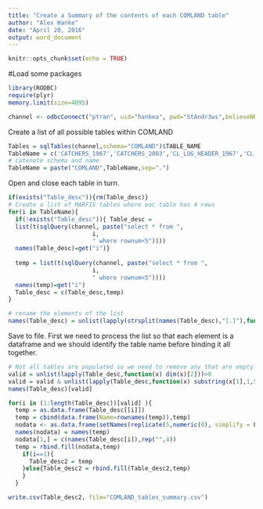 ---
title: "Create a Summary of the contents of each COMLAND table"
author: "Alex Hanke"
date: "April 20, 2016"
output: word_document
---

```{r setup, include=FALSE}
knitr::opts_chunk$set(echo = TRUE)
```

#Load some packages

```{r cars}
library(RODBC)
require(plyr)
memory.limit(size=4095)

channel <- odbcConnect("ptran", uid="hankea", pwd="StAndr3ws",believeNRows=F)
```
Create a list of all possible tables within COMLAND
```{r cars}
Tables = sqlTables(channel,schema="COMLAND")$TABLE_NAME
TableName = c('CATCHERS_1967','CATCHERS_2003','CL_LOG_HEADER_1967','CL_LOG_HEADER_2003','C_1986_2001','IDENTIFIED_CATCHES_1967','IDENTIFIED_CATCHES_2003','I_1986_2001','NAFO_AREA_CODES','NAFO_AREA_CODES_WITH_XY','NAFO_CATCH','NAFO_CODES','NAFO_COUNTRY_CODES','NAFO_EFFORT','NAFO_GEAR_CODES','NAFO_MAIN_SPECIES_CODES','NAFO_SPECIES_CODES','NAFO_SUMMARY','NAFO_TONNAGE_CLASS_CODES','SPECIES_CODE_LINK','SUB_TRIPS_1967','SUB_TRIPS_2003','S_1986_2001','AUXILIARY_EQUIPMENTS','CATCHERS_1986_2001','COMMUNITIES','CONVERSIONS','DFO_REGIONS','ELECTORAL_DISTRICTS','FORMS','GEARS','GEAR_CATEGORIES','GEAR_CLASSES','GEAR_TYPES','GEAR_TYPES_PRE_1986','HORSEPOWER_CLASSES','IDENTIFIED_CATCHES_1986_2001','LOBSTER_DISTRICTS','NAFO_CATCH_EFFORT','NAFO_DIVISIONS','NAFO_SUB_AREAS','NAFO_YEARS','PROVINCES','QUALITIES','QUOTAS','SIZES','SPECIES','SPECIES_CLASSES','SPECIES_PRE_1986','STATISTICAL_DISTRICTS','STOCKS','STOCK_AREAS','SUB_TRIPS_1986_2001','TONNAGE_CLASSES','TONNAGE_CLASSES_PRE_1986','TRIP_AUX_EQPT','UNITS_OF_MEASURE')
# catenate schema and name
TableName = paste("COMLAND",TableName,sep=".")
```

Open and close each table in turn.
```{r , echo=FALSE}
if(exists("Table_desc")){rm(Table_desc)}
# Create a list of MARFIS tables where eac table has 4 rows  
for(i in TableName){
  if(!exists("Table_desc")){ Table_desc = 
  list(t(sqlQuery(channel, paste("select * from ",
                        i,
                        " where rownum<5"))))
  names(Table_desc)=get("i")}
  
  temp = list(t(sqlQuery(channel, paste("select * from ",
                        i,
                        " where rownum<5"))))
  names(temp)=get("i")
  Table_desc = c(Table_desc,temp)
}

# rename the elements of the list
names(Table_desc) = unlist(lapply(strsplit(names(Table_desc),"[.]"),function(x) x[2]))
```
Save to file. First we need to process the list so that each element is a dataframe and we should identify the table name before binding it all together.
```{r}
# Not all tables are populated so we need to remove any that are empty otherwise the next part will crash. Also I don't have permission to view all tables so I need to remove those as well.
valid = unlist(lapply(Table_desc,function(x) dim(x)[2]))>0
valid = valid & unlist(lapply(Table_desc,function(x) substring(x[1],1,5)!="HY000"))
names(Table_desc)[valid]

for(i in (1:length(Table_desc))[valid] ){
  temp = as.data.frame(Table_desc[[i]])
  temp = cbind(data.frame(Name=rownames(temp)),temp)
  nodata <- as.data.frame(setNames(replicate(5,numeric(0), simplify = F), letters[1:5]))
  names(nodata) = names(temp)
  nodata[1,] = c(names(Table_desc[i]),rep("",4))
  temp = rbind.fill(nodata,temp)
    if(i==1){
      Table_desc2 = temp
    }else{Table_desc2 = rbind.fill(Table_desc2,temp)
    }
  }

write.csv(Table_desc2, file="COMLAND_tables_summary.csv")
```

